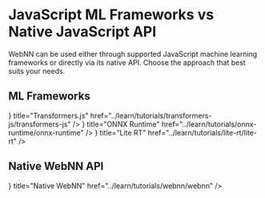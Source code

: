 

# JavaScript ML Frameworks vs Native JavaScript API 

<ArchitectureDiagram />

WebNN can be used either through supported JavaScript machine learning frameworks or directly via its native API. Choose the approach that best suits your needs.

## ML Frameworks

<Cards className="quick-start-card justify-items-start">
  <Cards.Card
    icon={<TransformersJs />}
    title="Transformers.js"
    href="../learn/tutorials/transformers-js/transformers-js"
  />
  <Cards.Card
    icon={<OnnxRuntime />}
    title="ONNX Runtime"
    href="../learn/tutorials/onnx-runtime/onnx-runtime"
  />
  <Cards.Card
    icon={<LiteRt />}
    title="Lite RT"
    href="../learn/tutorials/lite-rt/lite-rt"
  />
</Cards>

## Native WebNN API

<Cards className="quick-start-card">
  <Cards.Card
    icon={<WebNn />}
    title="Native WebNN"
    href="../learn/tutorials/webnn/webnn"
  />
</Cards>